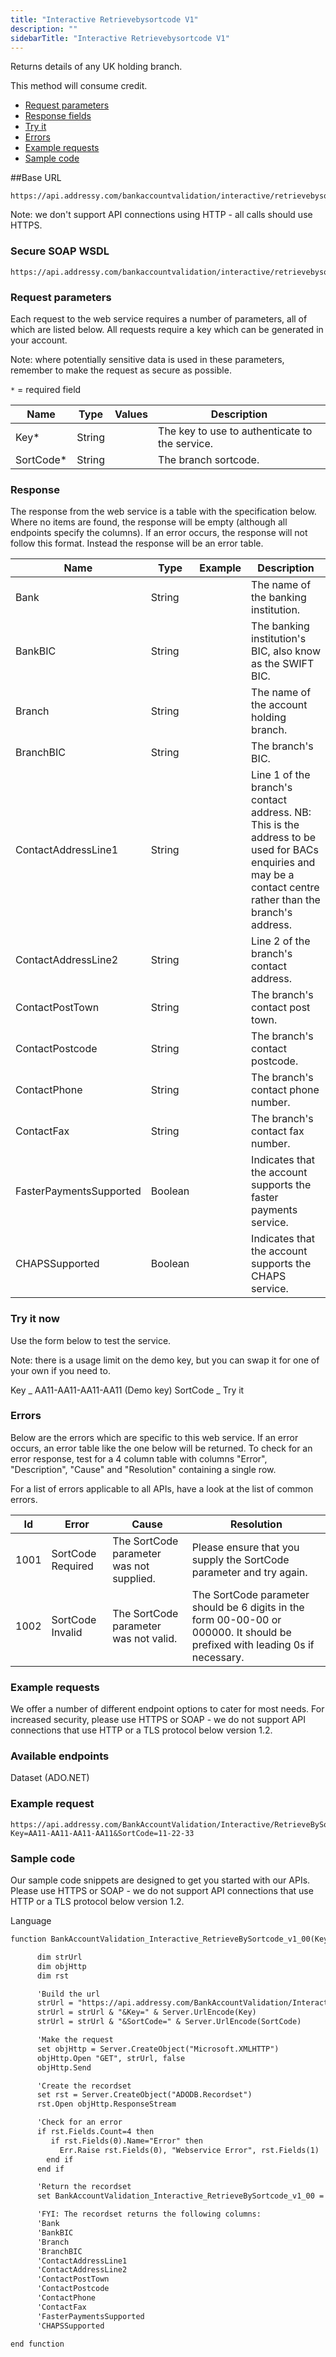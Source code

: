 ```yaml
---
title: "Interactive Retrievebysortcode V1"
description: ""
sidebarTitle: "Interactive Retrievebysortcode V1"
---
```


Returns details of any UK holding branch.

This method will consume credit.

- [Request parameters](#request-parameters)
- [Response fields](#response)
- [Try it](#try-it-now)
- [Errors](#errors)
- [Example requests](#example-requests)
- [Sample code](#sample-code)

##Base URL

```
https://api.addressy.com/bankaccountvalidation/interactive/retrievebysortcode/v1/
```

<Note>
  Note: we don't support API connections using HTTP - all calls should use
  HTTPS.
</Note>

### Secure SOAP WSDL

```
https://api.addressy.com/bankaccountvalidation/interactive/retrievebysortcode/v1/wsdl3.ws
```

### Request parameters

Each request to the web service requires a number of parameters, all of which are listed below. All requests require a key which can be generated in your account.

<Note>
  Note: where potentially sensitive data is used in these parameters, remember
  to make the request as secure as possible.
</Note>

`*` = required field

| Name       | Type   | Values | Description                                    |
| ---------- | ------ | ------ | ---------------------------------------------- |
| Key\*      | String |        | The key to use to authenticate to the service. |
| SortCode\* | String |        | The branch sortcode.                           |

### Response

The response from the web service is a table with the specification below. Where no items are found, the response will be empty (although all endpoints specify the columns). If an error occurs, the response will not follow this format. Instead the response will be an error table.

| Name                    | Type    | Example | Description                                                                                                                                                 |
| ----------------------- | ------- | ------- | ----------------------------------------------------------------------------------------------------------------------------------------------------------- |
| Bank                    | String  |         | The name of the banking institution.                                                                                                                        |
| BankBIC                 | String  |         | The banking institution's BIC, also know as the SWIFT BIC.                                                                                                  |
| Branch                  | String  |         | The name of the account holding branch.                                                                                                                     |
| BranchBIC               | String  |         | The branch's BIC.                                                                                                                                           |
| ContactAddressLine1     | String  |         | Line 1 of the branch's contact address. NB: This is the address to be used for BACs enquiries and may be a contact centre rather than the branch's address. |
| ContactAddressLine2     | String  |         | Line 2 of the branch's contact address.                                                                                                                     |
| ContactPostTown         | String  |         | The branch's contact post town.                                                                                                                             |
| ContactPostcode         | String  |         | The branch's contact postcode.                                                                                                                              |
| ContactPhone            | String  |         | The branch's contact phone number.                                                                                                                          |
| ContactFax              | String  |         | The branch's contact fax number.                                                                                                                            |
| FasterPaymentsSupported | Boolean |         | Indicates that the account supports the faster payments service.                                                                                            |
| CHAPSSupported          | Boolean |         | Indicates that the account supports the CHAPS service.                                                                                                      |

### Try it now

Use the form below to test the service.

<Note>
  Note: there is a usage limit on the demo key, but you can swap it for one of
  your own if you need to.
</Note>

Key _
AA11-AA11-AA11-AA11 (Demo key)
SortCode _
Try it

### Errors

Below are the errors which are specific to this web service. If an error occurs, an error table like the one below will be returned. To check for an error response, test for a 4 column table with columns "Error", "Description", "Cause" and "Resolution" containing a single row.

For a list of errors applicable to all APIs, have a look at the list of common errors.

| Id   | Error             | Cause                                    | Resolution                                                                                                                    |
| ---- | ----------------- | ---------------------------------------- | ----------------------------------------------------------------------------------------------------------------------------- |
| 1001 | SortCode Required | The SortCode parameter was not supplied. | Please ensure that you supply the SortCode parameter and try again.                                                           |
| 1002 | SortCode Invalid  | The SortCode parameter was not valid.    | The SortCode parameter should be 6 digits in the form 00-00-00 or 000000. It should be prefixed with leading 0s if necessary. |

### Example requests

We offer a number of different endpoint options to cater for most needs. For increased security, please use HTTPS or SOAP - we do not support API connections that use HTTP or a TLS protocol below version 1.2.

### Available endpoints

Dataset (ADO.NET)

### Example request

```
https://api.addressy.com/BankAccountValidation/Interactive/RetrieveBySortcode/v1.00/dataset.ws?Key=AA11-AA11-AA11-AA11&SortCode=11-22-33
```

### Sample code

Our sample code snippets are designed to get you started with our APIs. Please use HTTPS or SOAP - we do not support API connections that use HTTP or a TLS protocol below version 1.2.

Language

```asp ASP function
function BankAccountValidation_Interactive_RetrieveBySortcode_v1_00(Key, SortCode)

      dim strUrl
      dim objHttp
      dim rst

      'Build the url
      strUrl = "https://api.addressy.com/BankAccountValidation/Interactive/RetrieveBySortcode/v1.00/recordset.ws?"
      strUrl = strUrl & "&Key=" & Server.UrlEncode(Key)
      strUrl = strUrl & "&SortCode=" & Server.UrlEncode(SortCode)

      'Make the request
      set objHttp = Server.CreateObject("Microsoft.XMLHTTP")
      objHttp.Open "GET", strUrl, false
      objHttp.Send

      'Create the recordset
      set rst = Server.CreateObject("ADODB.Recordset")
      rst.Open objHttp.ResponseStream

      'Check for an error
      if rst.Fields.Count=4 then
         if rst.Fields(0).Name="Error" then
           Err.Raise rst.Fields(0), "Webservice Error", rst.Fields(1)
        end if
      end if

      'Return the recordset
      set BankAccountValidation_Interactive_RetrieveBySortcode_v1_00 = rst

      'FYI: The recordset returns the following columns:
      'Bank
      'BankBIC
      'Branch
      'BranchBIC
      'ContactAddressLine1
      'ContactAddressLine2
      'ContactPostTown
      'ContactPostcode
      'ContactPhone
      'ContactFax
      'FasterPaymentsSupported
      'CHAPSSupported

end function
```
